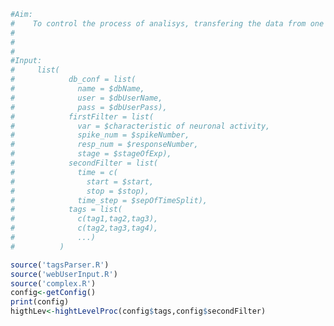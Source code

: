 
```r
#Aim:
#    To control the process of analisys, transfering the data from one module to another.
#
#
#
#Input:
#     list(
#            db_conf = list(
#              name = $dbName,
#              user = $dbUserName,
#              pass = $dbUserPass),
#            firstFilter = list(
#              var = $characteristic of neuronal activity,
#              spike_num = $spikeNumber,
#              resp_num = $responseNumber,
#              stage = $stageOfExp),
#            secondFilter = list(
#              time = c(
#                start = $start,
#                stop = $stop),
#              time_step = $sepOfTimeSplit),
#            tags = list(
#              c(tag1,tag2,tag3),
#              c(tag2,tag3,tag4),
#              ...)
#          )

source('tagsParser.R')
source('webUserInput.R')
source('complex.R')
config<-getConfig()
print(config)
higthLev<-hightLevelProc(config$tags,config$secondFilter)
```

